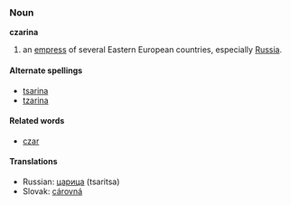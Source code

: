 ===Noun===
'''czarina'''
# an [[empress]] of several Eastern European countries, especially [[Russia]].

====Alternate spellings====
* [[tsarina]]
* [[tzarina]]

====Related words====
* [[czar]]

====Translations====
*Russian: [[царица]] (tsaritsa)
*Slovak: [[cárovná#Slovak|cárovná]]